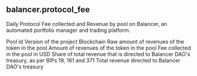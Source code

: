 ## balancer.protocol_fee 
Daily Protocol Fee collected and Revenue by pool on Balancer, an automated portfolio manager and trading platform.


<ParamField path="day">

</ParamField>
<ParamField path="pool_id">
Pool id
</ParamField>
<ParamField path="pool_address">

</ParamField>
<ParamField path="pool_symbol">

</ParamField>
<ParamField path="version">
Version of the project
</ParamField>
<ParamField path="blockchain">
Blockchain
</ParamField>
<ParamField path="pool_type">

</ParamField>
<ParamField path="token_address">

</ParamField>
<ParamField path="token_symbol">

</ParamField>
<ParamField path="token_amount_raw">
Raw amount of revenues of the token in the pool
</ParamField>
<ParamField path="token_amount">
Amount of revenues of the token in the pool
</ParamField>
<ParamField path="protocol_fee_collected_usd">
Fee collected in the pool in USD
</ParamField>
<ParamField path="treasury_share">
Share of total revenue that is directed to Balancer DAO&#x27;s treasury, as per BIPs 19, 161 and 371
</ParamField>
<ParamField path="treasury_revenue_usd">
Total revenue directed to Balancer DAO&#x27;s treasury
</ParamField>
